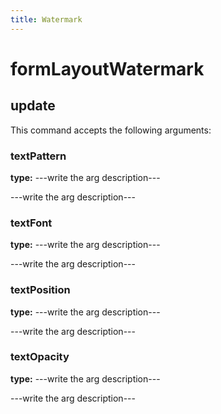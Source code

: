 ```yaml
---
title: Watermark
---
```


# formLayoutWatermark

## update

This command accepts the following arguments:

### textPattern
**type:** ---write the arg description---

---write the arg description---

### textFont
**type:** ---write the arg description---

---write the arg description---

### textPosition
**type:** ---write the arg description---

---write the arg description---

### textOpacity
**type:** ---write the arg description---

---write the arg description---


